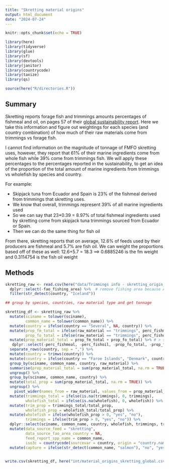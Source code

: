 ```yaml
---
title: "Skretting material origins"
output: html_document
date: "2024-07-24"
---
```



```r

knitr::opts_chunk$set(echo = TRUE)

library(here)
library(tidyverse)
library(glue)
library(sf)
library(devtools)
library(janitor)
library(countrycode)
library(taxize)
library(qs)

source(here("R/directories.R"))


```

## Summary

Skretting reports forage fish and trimmings amounts percentages of fishmeal and oil, on pages 57 of their [global sustainability report](https://www.skretting.com/en-au/sustainability/sustainability-reporting/sustainability-report-2022/). Here we take this information and figure out weightings for each species (and country combination) of how much of their raw materials come from trimmings vs forage fish. 

I cannot find information on the magnitude of tonnage of FMFO skretting uses, however, they report that 61% of their marine ingredients come from whole fish while 39% come from trimmings fish. We will apply these percentages to the percentages reported in the sustainability, to get an idea of the proportion of the total amount of marine ingredients from trimmings vs wholefish by species and country. 

For example:

 - Skipjack tuna from Ecuador and Spain is 23% of the fishmeal derived from trimmings that skretting uses. 
 - We know that overall, trimmings represent 39% of all marine ingredients used
 - So we can say that 23*0.39 = 8.97% of total fishmeal ingredients used by skretting come from skipjack tuna trimmings sourced from Ecuador or Spain. 
 - Then we can do the same thing for fish oil
 
 
From there, skretting reports that on average, 12.6% of feeds used by their producers are fishmeal and 5.7% are fish oil. We can weight the proportions based off of these as well: 12.6+5.7 = 18.3 ==> 0.6885246 is the fm weight and 0.3114754 is the fish oil weight

## Methods

```r
skretting_raw <- read.csv(here("data/Trimmings info - skretting_origin_global.csv")) %>%
  dplyr::select(-fao_fishing_area) %>%  # remove fishing area because ARTIS is only resolved to country level information
  filter(str_detect(country, "Iceland"))

## group by species, countries, raw material type and get tonnage

skretting_df <- skretting_raw %>%
  mutate(sciname = tolower(sciname),
         common_name = tolower(common_name)) %>%
  mutate(country = ifelse(country == "Several", NA, country)) %>%
  mutate(prop_fm_total = ifelse(raw_material == "trimmings", perc_fishmeal*0.39*0.01*0.6885246, perc_fishmeal*0.61*0.01*0.6885246),
         prop_fo_total = ifelse(raw_material == "trimmings", perc_fishoil*0.39*0.01*0.3114754, perc_fishoil*0.61*0.01*0.3114754)) %>%
  mutate(prop_material_total = prop_fm_total + prop_fo_total) %>% # > sum(skretting_df$prop_material_total) [1] 0.9630544 - cool, almost 1
   dplyr::select(-perc_fishmeal, -perc_fishoil, -prop_fo_total, -prop_fm_total) %>%
  separate_rows(country, sep = ",") %>%
  mutate(country = trimws(country)) %>%
  mutate(country = ifelse(country == "Faroe Islands", "Denmark", country)) %>% # add faroe to denmark, as ARTIS is reported at sovereign national level
  group_by(sciname, common_name, country, raw_material) %>%
  summarise(prop_material_total = sum(prop_material_total, na.rm = TRUE)) %>%
  ungroup() %>%
  group_by(sciname, common_name, country) %>%
  mutate(total_prop = sum(prop_material_total, na.rm = TRUE)) %>%
  ungroup() %>%
    pivot_wider(names_from = raw_material, values_from = prop_material_total) %>%
  mutate(trimmings_total = ifelse(is.na(trimmings), 0, trimmings),
         wholefish_total = ifelse(is.na(wholefish), 0, wholefish)) %>%
  mutate(trim_prop = trimmings_total/total_prop,
         wholefish_prop = wholefish_total/total_prop) %>%
  mutate(wholefish = ifelse(wholefish_prop > 0, "yes", "no"),
         trimmings = ifelse(trim_prop > 0, "yes", "no")) %>%
  dplyr::select(sciname, common_name, country, wholefish, trimmings, trim_prop) %>%
  mutate(data_source_feed = "skretting", 
         data_source_fao_area_country = NA,
         feed_report_spp_name = common_name, 
         iso3c = countrycode(sourcevar = country, origin = "country.name", destination = "iso3c")) %>%
  mutate(capture = ifelse(str_detect(common_name, "salmon"), "no", "yes"))
  

write.csv(skretting_df, here("int/material_origins_skretting_global.csv"), row.names = FALSE)
  
```

